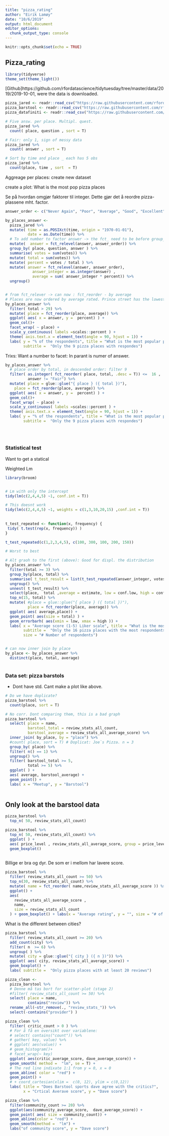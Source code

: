 ```yaml
---
title: "pizza_rating"
author: "Eirik Lamøy"
date: "10/6/2019"
output: html_document
editor_options: 
  chunk_output_type: console
---
```


```r
knitr::opts_chunk$set(echo = TRUE)
```

## Pizza_rating

```r
library(tidyverse)
theme_set(theme_light())

```


[Github]https://github.com/rfordatascience/tidytuesday/tree/master/data/2019/2019-10-01, were the data is downloaded.

```r
pizza_jared <- readr::read_csv("https://raw.githubusercontent.com/rfordatascience/tidytuesday/master/data/2019/2019-10-01/pizza_jared.csv")
pizza_barstool <- readr::read_csv("https://raw.githubusercontent.com/rfordatascience/tidytuesday/master/data/2019/2019-10-01/pizza_barstool.csv")
pizza_datafiniti <- readr::read_csv("https://raw.githubusercontent.com/rfordatascience/tidytuesday/master/data/2019/2019-10-01/pizza_datafiniti.csv")

```


```r
# Five answ. per place. Multipl. quest.
pizza_jared %>% 
  count( place, question , sort = T)

# Fair: only 1, sign of messy data
pizza_jared %>% 
  count( answer , sort = T)

# Sort by time and place _ each has 5 obs
pizza_jared %>% 
  count(place, time , sort  = T)

```


Aggreage per places:
create new dataset

create a plot: What is the most pop pizza places

Se på hvordan omgjør faktorer til integer.
Dette gjør det å reordre pizza-plassene mht. factor.


```r

answer_order <- c("Never Again", "Poor", "Average", "Good", "Excellent")  

by_places_answer <-
  pizza_jared %>% 
  mutate( time = as.POSIXct(time, origin = "1970-01-01"),
          date = as.Date(time)) %>% 
  # To add number to factor answer -> the fct_ need to be before group_by
  mutate(  answer = fct_relevel(answer, answer_order)) %>% 
  group_by( place, question, answer ) %>% 
  summarise( votes = sum(votes)) %>% 
  mutate( total = sum(votes)) %>% 
  mutate( percent = votes / total ) %>% 
  mutate( answer = fct_relevel(answer, answer_order),
            answer_integer = as.integer(answer) ,
            average = sum( answer_integer * percent)) %>% 
  ungroup()


# from fct_relever -> can now : fct_reorder - by average
# Places are now ordered by average rated. Prince street has the lowest. Willamsbyrg has the heighets.
by_places_answer %>% 
  filter( total > 29) %>% 
  mutate( place = fct_reorder(place, average)) %>% 
  ggplot( aes( x = answer, y =  percent) ) + 
  geom_col()+
  facet_wrap( ~ place) + 
  scale_y_continuous( labels =scales::percent ) +
  theme( axis.text.x = element_text(angle = 90, hjust = 1)) +
  labs( y = "% of the respondents", title = "What is the most popular pizza in open stats meetup?", 
        subtitle =  "Only the 9 pizza places with respondes")

```


Trixs: Want a number to facet:
In parant is numer of answer.
```r

by_places_answer %>% 
  # place order by total, in descended order: filter 9
  filter( as.integer( fct_reorder( place, total, .desc = T)) <=  16 ,
          answer != "Fair") %>%   
  mutate( place = glue::glue("{ place } ({ total })"),
    place = fct_reorder(place, average)) %>% 
  ggplot( aes( x = answer, y =  percent) ) + 
  geom_col()+
  facet_wrap( ~ place) + 
  scale_y_continuous( labels =scales::percent ) +
  theme( axis.text.x = element_text(angle = 90, hjust = 1)) +
  labs( y = "% of the respondents", title = "What is the most popular pizza in open stats meetup?", 
        subtitle =  "Only the 9 pizza places with respondes")
  
  
  
```

### Statistical test

Want to get a statical 

Weighted Lm

```r
library(broom)


# Lm with only the intercept
tidy(lm(c(2,4,4,5) ~1, conf.int = T))

# This doesnt work
tidy(lm(c(2,4,4,5) ~1, weights = c(1,3,10,20,15) ,conf.int = T))
  
  
t_test_repeated <- function(x, frequency) {
 tidy( t.test(rep(x, frequency)) )
}

t_test_repeated(c(1,2,3,4,5), c(100, 300, 100, 200, 150))

# Worst to best

# Alt graoh to the first (above): Good for displ. the distribution
by_places_answer %>% 
  filter(total >= 3) %>% 
  group_by(place, total) %>% 
  summarise( t_test_result = list(t_test_repeated(answer_integer, votes))) %>% 
  ungroup() %>% 
  unnest( t_test_result) %>% 
  select(place,  total ,average = estimate, low = conf.low, high = conf.high ) %>% 
  top_n(15, total) %>% 
  mutate( #place = glue::glue("{ place } ({ total })"),
          place = fct_reorder(place, average)) %>% 
  ggplot( aes( average,place)) + 
  geom_point( aes(size = total) ) +
  geom_errorbarh( aes(xmin = low, xmax = high )) +
  labs( x = "Average score (1-5) Liker scale", title = "What is the most popular pizza in open stats meetup?",
        subtitle =  "Only the 16 pizza places with the most respondents. # respond. show in parentes.", 
        size = "# Number of respondents")


# can now inner join by place
by_place <- by_places_answer %>% 
  distinct(place, total, average)
  


```


### Data set: pizza barstols
- Dont have std. Cant make a plot like above.

```r
# Do we have doplicate?
pizza_barstool %>%
  count(place, sort = T)

# No corr. Dont comparing them, this is a bad graph
pizza_barstool %>% 
  select( place = name,
          barstool_total = review_stats_all_count,
          barstool_average = review_stats_all_average_score) %>% 
  inner_join( by_place, by = "place") %>%
  #count( place, sort = T) # Doplicat: Joe`s Pizza. n = 3
  group_by( place) %>% 
  filter( n() == 1) %>% 
  ungroup() %>% 
  filter( barstool_total >= 5,
          total >= 5) %>% 
  ggplot( ) + 
  aes( average, barstool_average) +
  geom_point() +
  labs( x = "Meetup", y = "Barstool")
  

```


## Only look at the barstool data
 
 
```r
pizza_barstool %>% 
  top_n( 50, review_stats_all_count) 

pizza_barstool %>% 
  top_n( 50, review_stats_all_count) %>% 
  ggplot( ) +
  aes( price_level , review_stats_all_average_score, group = price_level) +
  geom_boxplot()
   

```
Billige er bra og dyr. De som er i mellom har lavere score.


```r


pizza_barstool %>% 
  filter( review_stats_all_count >= 50) %>% 
  top_n(30, review_stats_all_count) %>%
  mutate( name = fct_reorder( name,review_stats_all_average_score )) %>% 
  ggplot() +
  aes(
    review_stats_all_average_score ,
    name,
    size = review_stats_all_count
  ) + geom_boxplot() + labs(x = "Average rating", y = "", size = "# of reviews", title = "Barstool sports rating of pizza places. Only places at least 50 reviews")


```

What is the different between cities?

```r
pizza_barstool %>% 
  filter( review_stats_all_count >= 20) %>%
  add_count(city) %>%  
  filter( n  >= 6) %>%  
  ungroup( ) %>% 
  mutate( city = glue::glue("{ city } ({ n })")) %>% 
  ggplot( aes( city, review_stats_all_average_score)) +
  geom_boxplot() +
  labs( subtitle =  "Only pizza places with at least 20 reviews")
```



```r
pizza_clean <- 
  pizza_barstool %>% 
  # Denne må tas bort for scatter-plot (stage 2)
  #filter( review_stats_all_count >= 50) %>% 
  select( place = name, 
          contains("review")) %>% 
  rename_all(~str_remove(., "review_stats_")) %>% 
  select(-contains("provider") ) 

pizza_clean %>% 
  filter( critic_count > 0 ) %>% 
  # For å få en oversikt over variablene:
  # select( contains("count")) %>% 
  # gather( key, value) %>% 
  # ggplot( aes(value)) +
  # geom_histogram()+
  # facet_wrap(~ key)
  ggplot( aes(critic_average_score, dave_average_score)) +
  geom_smooth( method =  "lm", se = T) +
  # The red line indixate 1:1 from y = 0, x = 0
  geom_abline( color = "red") +
  geom_point() +
  # + coord_cartesian(xlim =  c(0, 12), ylim = c(0,12))
  labs( title = "Does Barstool sports dave agree with the critics?",
        x = "Crtical Averave score", y = "Dave score")


```


```r
pizza_clean %>%
  filter(community_count >= 20) %>%
  ggplot(aes(community_average_score,  dave_average_score)) +
  geom_point( aes( size = community_count)) +
  geom_abline(color = "red") +
  geom_smooth(method =  "lm") +
  labs("of community score", y = "Dave score")
  
  
```


